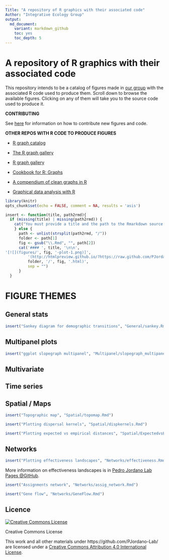 ```yaml
---
Title: "A repository of R graphics with their associated code"
Author: "Integrative Ecology Group"
output:
  md_document:
    variant: markdown_github
    toc: yes
    toc_depth: 5
---
```


# A repository of R graphics with their associated code

This repository intends to be a catalog of figures made in [our group](http://ebd10.ebd.csic.es/ebd10/Home.html) with the associated R code used to produce them. Scroll down to browse the available figures. Clicking on any of them will take you to the source code used to produce it. 

**CONTRIBUTING**

See [here](https://github.com/PJordano-Lab/R-figures/blob/master/contributing.md) for information on how to contribute new figures and code. 


**OTHER REPOS WITH R CODE TO PRODUCE FIGURES**

- [R graph catalog](http://shiny.stat.ubc.ca/r-graph-catalog/)

- [The R graph gallery](http://www.r-graph-gallery.com/)

- [R graph gallery](http://rgraphgallery.blogspot.com/)

- [Cookbook for R: Graphs](http://www.cookbook-r.com/Graphs/)

- [A compendium of clean graphs in R](http://shinyapps.org/apps/RGraphCompendium/index.php)

- [Graphical data analysis with R](http://www.gradaanwr.net/)

  


```r
library(knitr)
opts_chunk$set(echo = FALSE, comment = NA, results = 'asis')
```


```r
insert <- function(title, path2rmd){
  if (missing(title) | missing(path2rmd)) {
    cat("You must provide a title and the path to the Rmarkdown source document (e.g. 'Networks/bipartite_network.Rmd')")
    } else {
      path <- unlist(strsplit(path2rmd, "/"))
      folder <- path[1]
      fig <- gsub("\\.Rmd", "", path[2])
      cat('#### ', title, '\n\n',
'[![](figures/', fig, '-plot-1.png)]',
          '(http://htmlpreview.github.io/?https://raw.github.com/PJordano-Lab/R-figures/blob/master/',
          folder, '/', fig, '.html)',
          sep = "")
      }
  }
```




# FIGURE THEMES


## General stats


```r
insert("Sankey diagram for demographic transitions", "General/sankey.Rmd")
```





## Multipanel plots 


```r
insert("ggplot slopegraph multipanel", "Multipanel/slopegraph_multipanel.Rmd")
```







## Multivariate







## Time series







## Spatial / Maps



```r
insert("Topographic map", "Spatial/topomap.Rmd")
```


```r
insert("Plotting dispersal kernels", "Spatial/dispkernels.Rmd")
```


```r
insert("Plotting expected vs empirical distances", "Spatial/ExpectedvsEmpirical_kernels.Rmd")
```




## Networks



```r
insert("Plotting effectiveness landscapes", "Networks/effectiveness.Rmd")
```

More information on effectiveness landscapes is in [Pedro Jordano Lab Pages @GitHub](http://pedroj.github.io).



```r
insert("Assignments network", "Networks/assig_network.Rmd")
```


```r
insert("Gene flow", "Networks/GeneFlow.Rmd")
```







Licence
--------
<a rel="license" href="http://creativecommons.org/licenses/by/4.0/"><img alt="Creative Commons License" style="border-width:0" src="https://i.creativecommons.org/l/by/4.0/88x31.png" /></a>

Creative Commons License  

This work and all other materials under https://github.com/PJordano-Lab/ are licensed under a [Creative Commons Attribution 4.0 International License](https://creativecommons.org/licenses/by/4.0/legalcode).

